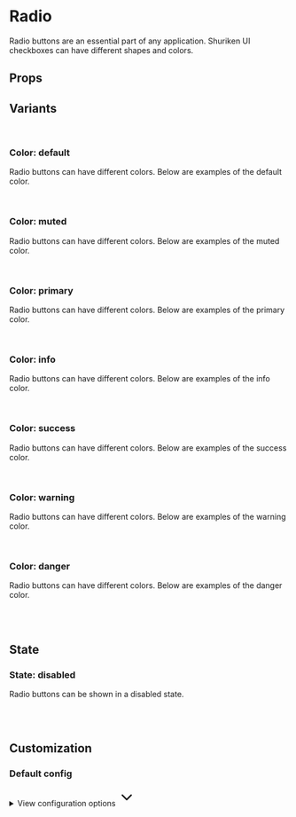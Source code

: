 
<Meta of={RadioStories} />

# Radio

Radio buttons are an essential part of any application. Shuriken UI checkboxes can have different shapes and colors.

<Primary />

## Props

<Controls />

## Variants

<br />

### Color: default

Radio buttons can have different colors. Below are examples of the default color.

<div className="flex gap-2 bg-slate-100 dark:bg-slate-900 p-6 rounded-sm">
  <Story of={RadioStories.ColorDefaultOne} />
  <Story of={RadioStories.ColorDefaultTwo} />
  <Story of={RadioStories.ColorDefaultThree} />
  <Story of={RadioStories.ColorDefaultFour} />
</div>

<br />

### Color: muted

Radio buttons can have different colors. Below are examples of the muted color.

<div className="flex gap-2 bg-slate-100 dark:bg-slate-900 p-6 rounded-sm">
  <Story of={RadioStories.ColorMutedOne} />
  <Story of={RadioStories.ColorMutedTwo} />
  <Story of={RadioStories.ColorMutedThree} />
  <Story of={RadioStories.ColorMutedFour} />
</div>

<br />

### Color: primary

Radio buttons can have different colors. Below are examples of the primary color.

<div className="flex gap-2 bg-slate-100 dark:bg-slate-900 p-6 rounded-sm">
  <Story of={RadioStories.ColorPrimaryOne} />
  <Story of={RadioStories.ColorPrimaryTwo} />
  <Story of={RadioStories.ColorPrimaryThree} />
  <Story of={RadioStories.ColorPrimaryFour} />
</div>

<br />

### Color: info

Radio buttons can have different colors. Below are examples of the info color.

<div className="flex gap-2 bg-slate-100 dark:bg-slate-900 p-6 rounded-sm">
  <Story of={RadioStories.ColorInfoOne} />
  <Story of={RadioStories.ColorInfoTwo} />
  <Story of={RadioStories.ColorInfoThree} />
  <Story of={RadioStories.ColorInfoFour} />
</div>

<br />

### Color: success

Radio buttons can have different colors. Below are examples of the success color.

<div className="flex gap-2 bg-slate-100 dark:bg-slate-900 p-6 rounded-sm">
  <Story of={RadioStories.ColorSuccessOne} />
  <Story of={RadioStories.ColorSuccessTwo} />
  <Story of={RadioStories.ColorSuccessThree} />
  <Story of={RadioStories.ColorSuccessFour} />
</div>

<br />

### Color: warning

Radio buttons can have different colors. Below are examples of the warning color.

<div className="flex gap-2 bg-slate-100 dark:bg-slate-900 p-6 rounded-sm">
  <Story of={RadioStories.ColorWarningOne} />
  <Story of={RadioStories.ColorWarningTwo} />
  <Story of={RadioStories.ColorWarningThree} />
  <Story of={RadioStories.ColorWarningFour} />
</div>

<br />

### Color: danger

Radio buttons can have different colors. Below are examples of the danger color.

<div className="flex gap-2 bg-slate-100 dark:bg-slate-900 p-6 rounded-sm">
  <Story of={RadioStories.ColorDangerOne} />
  <Story of={RadioStories.ColorDangerTwo} />
  <Story of={RadioStories.ColorDangerThree} />
  <Story of={RadioStories.ColorDangerFour} />
</div>

<br />
<br />

## State

### State: disabled

Radio buttons can be shown in a disabled state.

<div className="flex gap-2 bg-slate-100 dark:bg-slate-900 p-6 rounded-sm">
  <Story of={RadioStories.DisabledOne} />
  <Story of={RadioStories.DisabledTwo} />
  <Story of={RadioStories.DisabledThree} />
  <Story of={RadioStories.DisabledFour} />
</div>

<br />
<br />

## Customization

### Default config

<div class="relative">
  <details class="relative bg-slate-50 border border-slate-200 rounded-lg p-4 [&>summary>svg]:open:-rotate-180">
    <summary class="list-none cursor-pointer">
      <span class="font-sans text-slate-500">View configuration options</span>
      <svg
        class="w-5 h-5 text-slate-500 absolute top-5 end-4 transition-transform duration-300"
        xmlns="http://www.w3.org/2000/svg"
        width="32"
        height="32"
        viewBox="0 0 24 24"
      >
        <path
          fill="none"
          stroke="currentColor"
          stroke-linecap="round"
          stroke-linejoin="round"
          stroke-width="2"
          d="m6 9l6 6l6-6"
        />
      </svg>
    </summary>

    <div class="!mt-4">
      <pre >
        {JSON.stringify(defaultConfig, null, 2)}
      </pre>
    </div>

  </details>
</div>

